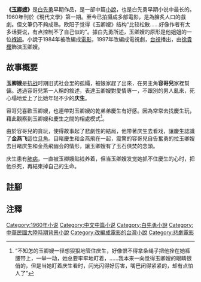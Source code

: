 {{Multiple issues|
{{unreferenced|time=2008-1-16}}
{{Cleanup rewrite|time=2020-11-02T01:30:30+00:00}}
}}
'''《[https://www.facebook.com/mybookroom/photos/pcb.4382739431769240/4382726961770487 玉卿嫂]》'''是[[白先勇|白先勇]]早期作品，是一部中篇[[小說|小說]]，也是白先勇早期小说中最长的。1960年刊於《現代文學》第一期。至今已拍攝成多部電影，是為膾炙人口的戲劇。但文筆仍不夠成熟，欧阳子觉得《玉卿嫂》结构“比较松散……好像作者有太多话要说，有点控制不了自己似的”。據白先勇所述，玉卿嫂的原形是他姐姐的一位[[褓姆|褓姆]]{{efn|1993年至2006年，[[香港中學會考|香港中學會考]][[中國語文|中國語文]]科26篇範文之一《驀然回首》曾提及}}。小說于1984年被改編成[[玉卿嫂_(電影)|電影]]，1997年改編成電視劇，[[台視|台視]]播出，由[[徐貴櫻|徐貴櫻]]飾演玉卿嫂。

==故事概要==
'''玉卿嫂'''是[[抗战|抗战]]时期旧式社会里的孤孀，被娘家趕了出來，在男主角'''容哥兒'''家裡幫傭。透過容哥兒第一人稱的敘述，表達玉卿嫂對愛情專一，不跟別的男人亂來，死心塌地爱上了比她年轻不少的'''庆生'''。

容哥兒喜歡玉卿嫂，也連帶對玉卿嫂的乾弟弟慶生有好感。因為常常去找慶生玩，藉此觀察到玉卿嫂和慶生之間的相處模式<ref>“不知怎的玉卿嫂一径想狠狠地管住庆生，好像恨不得拿条绳子把他拴在她裤腰带上，一举一动，她总要牢牢地盯着，……我本来一向觉得玉卿嫂的眼睛很俏的，但是当她盯着庆生看时，闪光闪得好厉害，嘴巴闭得紧紧的，却有点怕人了”</ref>。

由於容哥兒的貪玩，使得故事起了悲劇性的結局，他带著庆生去看戏，讓慶生認識了'''金燕飞'''這位[[旦角|旦角]]。目睹慶生和金燕飛在一起，震驚的容哥兒自告奮勇的拉玉卿嫂去目睹庆生和金燕飛幽会的情形，讓玉卿嫂有了玉石俱焚的念頭。

庆生患有[[肺病|肺病]]，一直被玉卿嫂贴钱养着，但当玉卿嫂发觉她抓不住慶生的心时，把他杀死，再結束掉自己的生命。

==註腳==
{{Reflist|2}}

==注釋==
{{notelist}}

[[Category:1960年小说|Category:1960年小说]]
[[Category:中文中篇小说|Category:中文中篇小说]]
[[Category:白先勇小說|Category:白先勇小說]]
[[Category:中華民國大陸時期背景小說|Category:中華民國大陸時期背景小說]]
[[Category:改編成電影的台灣小說|Category:改編成電影的台灣小說]]
[[Category:悲劇電影|Category:悲劇電影]]
